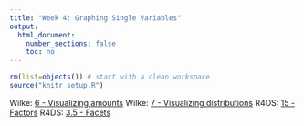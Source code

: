 ```yaml
---
title: "Week 4: Graphing Single Variables"
output:
  html_document:
    number_sections: false
    toc: no
---
```


```r
rm(list=objects()) # start with a clean workspace
source("knitr_setup.R")
```

Wilke: [6 - Visualizing amounts](https://serialmentor.com/dataviz/visualizing-amounts.html)
Wilke: [7 - Visualizing distributions](https://serialmentor.com/dataviz/histograms-density-plots.html)
R4DS: [15 - Factors](https://r4ds.had.co.nz/factors.html)
R4DS: [3.5 - Facets](https://r4ds.had.co.nz/data-visualisation.html#facets)

